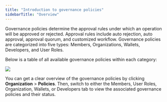 ```yaml
---
title: "Introduction to governance policies"
sidebarTitle: "Overview"
---
```



Governance policies determine the approval rules under which an operation will be approved or rejected. Approval rules include auto rejection, auto approval, approval quorum, and customized workflow. Governance policies are categorized into five types: Members, Organizations, Wallets, Developers, and User Roles.

Below is a table of all available governance policies within each category:

<img src="/images/organization/org3.svg" className="diagram"/>

You can get a clear overview of the governance policies by clicking **Organization** > **Policies**. Then, switch to either the Members, User Roles, Organization, Wallets, or Developers tab to view the associated governance policies and their status.

